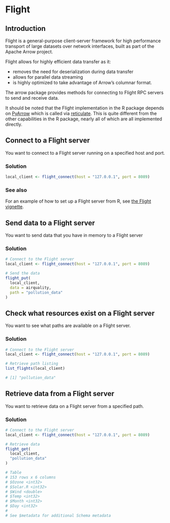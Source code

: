 # Flight

## Introduction

Flight is a general-purpose client-server framework for high performance 
transport of large datasets over network interfaces, built as part of the 
Apache Arrow project.

Flight allows for highly efficient data transfer as it:

* removes the need for deserialization during data transfer
* allows for parallel data streaming
* is highly optimized to take advantage of Arrow’s columnar format.

The arrow package provides methods for connecting to Flight RPC servers to send 
and receive data.

It should be noted that the Flight implementation in the R package depends on 
[PyArrow](https://arrow.apache.org/docs/python/) which is called via 
[reticulate](https://rstudio.github.io/reticulate/). This is quite different 
from the other capabilities in the R package, nearly all of which are all 
implemented directly.

## Connect to a Flight server

You want to connect to a Flight server running on a specified host and port.

### Solution

```r
local_client <- flight_connect(host = "127.0.0.1", port = 8089)
```

### See also

For an example of how to set up a Flight server from R, see 
[the Flight vignette](https://arrow.apache.org/docs/r/articles/flight.html).

## Send data to a Flight server

You want to send data that you have in memory to a Flight server

### Solution

```r
# Connect to the Flight server
local_client <- flight_connect(host = "127.0.0.1", port = 8089)

# Send the data
flight_put(
  local_client,
  data = airquality,
  path = "pollution_data"
)
```

## Check what resources exist on a Flight server

You want to see what paths are available on a Flight server.

### Solution

```r
# Connect to the Flight server
local_client <- flight_connect(host = "127.0.0.1", port = 8089)

# Retrieve path listing
list_flights(local_client)
```

```r
# [1] "pollution_data"
```


## Retrieve data from a Flight server

You want to retrieve data on a Flight server from a specified path.

### Solution

```r
# Connect to the Flight server
local_client <- flight_connect(host = "127.0.0.1", port = 8089)

# Retrieve data
flight_get(
  local_client,
  "pollution_data"
)
```

```r
# Table
# 153 rows x 6 columns
# $Ozone <int32>
# $Solar.R <int32>
# $Wind <double>
# $Temp <int32>
# $Month <int32>
# $Day <int32>
# 
# See $metadata for additional Schema metadata
```
